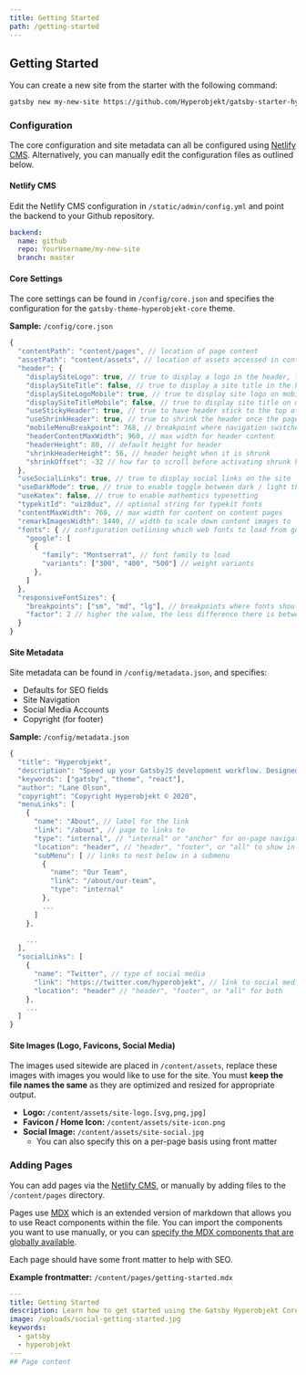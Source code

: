 ```yaml
---
title: Getting Started
path: /getting-started
---
```


## Getting Started

You can create a new site from the starter with the following command:

```sh
gatsby new my-new-site https://github.com/Hyperobjekt/gatsby-starter-hyperobjekt
```

### Configuration

The core configuration and site metadata can all be configured using [Netlify CMS](https://gatsby-starter-hyperobjekt.netlify.app/admin/). Alternatively, you can manually edit the configuration files as outlined below.

#### Netlify CMS

Edit the Netlify CMS configuration in `/static/admin/config.yml` and point the backend to your Github repository.

```yml
backend:
  name: github
  repo: YourUsername/my-new-site
  branch: master
```

#### Core Settings

The core settings can be found in `/config/core.json` and specifies the configuration for the `gatsby-theme-hyperobjekt-core` theme.

**Sample:** `/config/core.json`

```js
{
  "contentPath": "content/pages", // location of page content
  "assetPath": "content/assets", // location of assets accessed in content (e.g. images, videos, etc)
  "header": {
    "displaySiteLogo": true, // true to display a logo in the header, false for no logo
    "displaySiteTitle": false, // true to display a site title in the header, false for no site title
    "displaySiteLogoMobile": true, // true to display site logo on mobile, false to hide logo on mobile
    "displaySiteTitleMobile": false, // true to display site title on mobile, false to hide site title on mobile
    "useStickyHeader": true, // true to have header stick to the top of the window on scroll
    "useShrinkHeader": true, // true to shrink the header once the page is scrolled
    "mobileMenuBreakpoint": 768, // breakpoint where navigation switches to desktop nav
    "headerContentMaxWidth": 960, // max width for header content
    "headerHeight": 80, // default height for header
    "shrinkHeaderHeight": 56, // header height when it is shrunk
    "shrinkOffset": -32 // how far to scroll before activating shrunk header
  },
  "useSocialLinks": true, // true to display social links on the site
  "useDarkMode": true, // true to enable toggle between dark / light themes
  "useKatex": false, // true to enable mathemtics typesetting
  "typekitId": "uiz8duz", // optional string for typekit fonts
  "contentMaxWidth": 768, // max width for content on content pages
  "remarkImagesWidth": 1440, // width to scale down content images to
  "fonts": { // configuration outlining which web fonts to load from google
    "google": [
      {
        "family": "Montserrat", // font family to load
        "variants": ["300", "400", "500"] // weight variants
      },
    ]
  },
  "responsiveFontSizes": {
    "breakpoints": ["sm", "md", "lg"], // breakpoints where fonts should scale
    "factor": 2 // higher the value, the less difference there is between font sizes on small screens (must be greater than 1)
  }
}

```

#### Site Metadata

Site metadata can be found in `/config/metadata.json`, and specifies:

- Defaults for SEO fields
- Site Navigation
- Social Media Accounts
- Copyright (for footer)

**Sample:** `/config/metadata.json`

```js
{
  "title": "Hyperobjekt",
  "description": "Speed up your GatsbyJS development workflow. Designed as a set of opinionated and advanced themes and starters using MDX and Theme-UI. Incorporates gatsby-theme-hyperobjekt-core.",
  "keywords": ["gatsby", "theme", "react"],
  "author": "Lane Olson",
  "copyright": "Copyright Hyperobjekt © 2020",
  "menuLinks": [
    {
      "name": "About", // label for the link
      "link": "/about", // page to links to
      "type": "internal", // "internal" or "anchor" for on-page navigation
      "location": "header", // "header", "footer", or "all" to show in both
      "subMenu": [ // links to nest below in a submenu
        {
          "name": "Our Team",
          "link": "/about/our-team",
          "type": "internal"
        },
        ...
      ]
    },

    ...
  ],
  "socialLinks": [
    {
      "name": "Twitter", // type of social media
      "link": "https://twitter.com/hyperobjekt", // link to social media account
      "location": "header" // "header", "footer", or "all" for both
    },
    ...
  ]
}

```

#### Site Images (Logo, Favicons, Social Media)

The images used sitewide are placed in `/content/assets`, replace these images with images you would like to use for the site. You must **keep the file names the same** as they are optimized and resized for appropriate output.

- **Logo:** `/content/assets/site-logo.[svg,png,jpg]`
- **Favicon / Home Icon:** `/content/assets/site-icon.png`
- **Social Image:** `/content/assets/site-social.jpg`
  - You can also specify this on a per-page basis using front matter

### Adding Pages

You can add pages via the [Netlify CMS](https://gatsby-starter-hyperobjekt.netlify.app/admin/), or manually by adding files to the `/content/pages` directory.

Pages use [MDX](https://mdxjs.com/) which is an extended version of markdown that allows you to use React components within the file. You can import the components you want to use manually, or you can [specify the MDX components that are globally available](#todo).

Each page should have some front matter to help with SEO.

**Example frontmatter:** `/content/pages/getting-started.mdx`

```yaml
---
title: Getting Started
description: Learn how to get started using the Gatsby Hyperobjekt Core theme
image: /uploads/social-getting-started.jpg
keywords:
  - gatsby
  - hyperobjekt
---
## Page content
```
